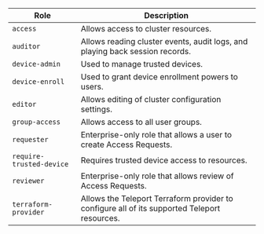 | Role | Description |
| --- | --- |
| `access`| Allows access to cluster resources. |
| `auditor`| Allows reading cluster events, audit logs, and playing back session records. |
| `device-admin`| Used to manage trusted devices.| 
| `device-enroll`| Used to grant device enrollment powers to users.|
| `editor` | Allows editing of cluster configuration settings. |
| `group-access`| Allows access to all user groups.| 
| `requester`| Enterprise-only role that allows a user to create Access Requests. |
| `require-trusted-device`| Requires trusted device access to resources.|
| `reviewer`| Enterprise-only role that allows review of Access Requests. |
| `terraform-provider`|Allows the Teleport Terraform provider to configure all of its supported Teleport resources.|

